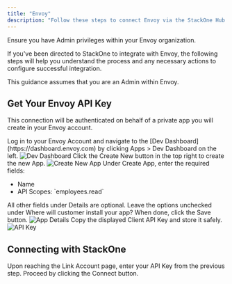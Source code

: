 ```yaml
---
title: "Envoy"
description: "Follow these steps to connect Envoy via the StackOne Hub successfully."
---
```



<Warning>
  Ensure you have Admin privileges within your Envoy organization.
</Warning>

If you've been directed to StackOne to integrate with Envoy, the following steps will help you understand the process and any necessary actions to configure successful integration.

This guidance assumes that you are an Admin within Envoy.

## Get Your Envoy API Key

This connection will be authenticated on behalf of a private app you will create in your Envoy account.

<Steps>
  <Step title="Log in to Envoy">
    Log in to your Envoy Account and navigate to the [Dev Dashboard](https://dashboard.envoy.com) by clicking Apps > Dev Dashboard on the left.
    <Frame>
      <img className='rounded-md' style={{ margin: '0 auto', border: '1px solid #efefef' }} alt="Dev Dashboard" src="/images/envoy/image1.png" />
    </Frame>
  </Step>

  <Step title="Create a New App">
    Click the Create New button in the top right to create the new App.
    <Frame>
      <img className='rounded-md' style={{ margin: '0 auto', border: '1px solid #efefef' }} alt="Create New App" src="/images/envoy/image2.png" />
    </Frame>
  </Step>

  <Step title="Enter App Details">
    Under Create App, enter the required fields:
    <ul>
      <li>Name</li>
      <li>API Scopes: `employees.read`</li>
    </ul>
    All other fields under Details are optional. Leave the options unchecked under Where will customer install your app?
    When done, click the Save button.
    <Frame>
      <img className='rounded-md' style={{ margin: '0 auto', border: '1px solid #efefef' }} alt="App Details" src="/images/envoy/image3.png" />
    </Frame>
  </Step>

  <Step title="Copy API Key">
    Copy the displayed Client API Key and store it safely.
    <Frame>
      <img className='rounded-md' style={{ margin: '0 auto', border: '1px solid #efefef' }} alt="API Key" src="/images/envoy/image4.png" />
    </Frame>
  </Step>
</Steps>

## Connecting with StackOne

<Steps>
  <Step title="Enter API Key">
    Upon reaching the Link Account page, enter your API Key from the previous step.
  </Step>

  <Step title="Connect">
    Proceed by clicking the Connect button.
  </Step>
</Steps>

<IntegrationFooter />
